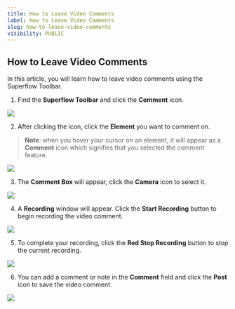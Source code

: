 ```yaml
---
title: How to Leave Video Comments
label: How to Leave Video Comments
slug: how-to-leave-video-comments
visibility: PUBLIC
---
```

## How to Leave Video Comments

In this article, you will learn how to leave video comments using the Superflow Toolbar.

1. Find the **Superflow Toolbar** and click the **Comment** icon.

 
![](https://cdn.hashnode.com/res/hashnode/image/upload/v1733292589552/u1mDL0BF8.png?auto=format)
 

2. After clicking the icon, click the **Element** you want to comment on.

> **Note**: when you hover your cursor on an element, it will appear as a **Comment** icon which signifies that you selected the comment feature.

 
![](https://cdn.hashnode.com/res/hashnode/image/upload/v1733292606776/Vi38rKpGf.png?auto=format)
 

3.  The **Comment Box** will appear, click the **Camera** icon to select it.

 
![](https://cdn.hashnode.com/res/hashnode/image/upload/v1733292621696/OUm3bUfgc.png?auto=format)
 

4. A **Recording** window will appear. Click the **Start Recording** button to begin recording the video comment.

 
![](https://cdn.hashnode.com/res/hashnode/image/upload/v1733292636843/MOpP8ikDR.png?auto=format)
 

5. To complete your recording, click the **Red Stop Recording** button to stop the current recording.

 
![](https://cdn.hashnode.com/res/hashnode/image/upload/v1733292668474/kkbTRw6oq.png?auto=format)
 

6. You can add a comment or note in the **Comment** field and click the **Post** icon to save the video comment.

 
![](https://cdn.hashnode.com/res/hashnode/image/upload/v1733292683150/r3fjkm_Ds.png?auto=format)
 
